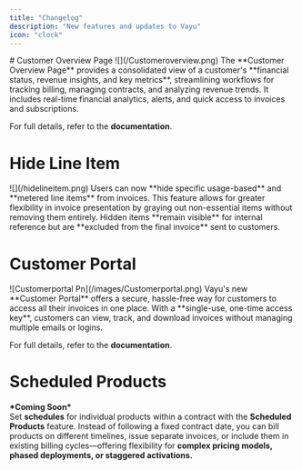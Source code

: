 ```yaml
---
title: "Changelog"
description: "New features and updates to Vayu"
icon: "clock"
---
```


<Update label="March 2025">
  # Customer Overview Page

  <Frame>
    ![](/Customeroverview.png)
  </Frame>
  The **Customer Overview Page** provides a consolidated view of a customer's **financial status, revenue insights, and key metrics**, streamlining workflows for tracking billing, managing contracts, and analyzing revenue trends. It includes real-time financial analytics, alerts, and quick access to invoices and subscriptions.

  For full details, refer to the **documentation**.

  # Hide Line Item

  <Frame>
    ![](/hidelineitem.png)
  </Frame>
  Users can now **hide specific usage-based** and **metered line items** from invoices. This feature allows for greater flexibility in invoice presentation by graying out non-essential items without removing them entirely. Hidden items **remain visible** for internal reference but are **excluded from the final invoice** sent to customers.

  # Customer Portal

  <Frame>
    ![Customerportal Pn](/images/Customerportal.png)
  </Frame>
  Vayu's new **Customer Portal** offers a secure, hassle-free way for customers to access all their invoices in one place. With a **single-use, one-time access key**, customers can view, track, and download invoices without managing multiple emails or logins.

  For full details, refer to the **documentation**.

  # Scheduled Products

  **\*Coming Soon\***\
  Set **schedules**  for individual products within a contract with the **Scheduled Products** feature. Instead of following a fixed contract date, you can bill products on different timelines, issue separate invoices, or include them in existing billing cycles—offering flexibility for **complex pricing models, phased deployments, or staggered activations.**
</Update>